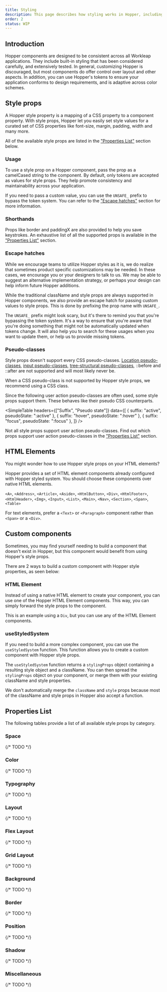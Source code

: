 ```yaml
---
title: Styling
description: This page describes how styling works in Hopper, including how to customize spacing, sizing, and positioning, and how to create your own custom components using Hopper styles.
order: 2
status: WIP
---
```


## Introduction

Hopper components are designed to be consistent across all Workleap applications. They include built-in styling that has been considered carefully, and extensively tested. In general, customizing Hopper is discouraged, but most components do offer control over layout and other aspects. In addition, you can use Hopper's tokens to ensure your application conforms to design requirements, and is adaptive across color schemes.

## Style props

A Hopper style property is a mapping of a CSS property to a component property. With style props, Hopper let you easily set style values for a curated set of CSS properties like font-size, margin, padding, width and many more.

All of the available style props are listed in the ["Properties List"](#properties-list) section below.

### Usage

To use a style prop on a Hopper component, pass the prop as a camelCased string to the component.
By default, only tokens are accepted as values for style props. They help promote consistency and maintainability across your application.

If you need to pass a custom value, you can use the `UNSAFE_` prefix to bypass the token system. You can refer to the ["Escape hatches"](#Escape-hatches) section for more information.

<CodeOnlyExample src="HopperProvider/docs/styling/usage" />

### Shorthands

Props like border and paddingX are also provided to help you save keystrokes. An exhaustive list of all the supported props is available in the ["Properties List"](#properties-list) section.

<CodeOnlyExample src="HopperProvider/docs/styling/shorthands" />

### Escape hatches

While we encourage teams to utilize Hopper styles as it is, we do realize that sometimes product specific customizations may be needed. In these cases, we encourage you or your designers to talk to us. We may be able to suggest an alternative implementation strategy, or perhaps your design can help inform future Hopper additions.

While the traditional className and style props are always supported in Hopper components, we also provide an escape hatch for passing custom values to style props. This is done by prefixing the prop name with `UNSAFE_`.

The `UNSAFE_` prefix might look scary, but it's there to remind you that you're bypassing the token system. It's a way to ensure that you're aware that you're doing something that might not be automatically updated when tokens change.
It will also help you to search for these usages when you want to update them, or help us to provide missing tokens.

<CodeOnlyExample src="HopperProvider/docs/styling/escape-hatch" />

### Pseudo-classes

Style props doesn't support every CSS pseudo-classes. [Location pseudo-classes](https://developer.mozilla.org/en-US/docs/Web/CSS/Pseudo-classes#location_pseudo-classes), [input pseudo-classes](https://developer.mozilla.org/en-US/docs/Web/CSS/Pseudo-classes#the_input_pseudo-classes), [tree-structural pseudo-classes](https://developer.mozilla.org/en-US/docs/Web/CSS/Pseudo-classes#tree-structural_pseudo-classes), ::before and ::after are not supported and will most likely never be.

When a CSS pseudo-class is not supported by Hopper style props, we recommend using a CSS class.

Since the following user action pseudo-classes are often used, some style props support them. These behaves like their pseudo CSS counterparts.

<SimpleTable headers={["Suffix", "Pseudo state"]} data={[
    { suffix: "active", pseudoState: ":active" },
    { suffix: "hover", pseudoState: ":hover" },
    { suffix: "focus", pseudoState: ":focus" },
]} />

Not all style props support user action pseudo-classes. Find out which props support user action pseudo-classes in the ["Properties List"](#properties-list) section.

## HTML Elements

You might wonder how to use Hopper style props on your HTML elements?

Hopper provides a set of HTML element components already configured with Hopper styled system. You should choose these components over native HTML elements.

`<A>`, `<Address>`, `<Article>`, `<Aside>`, `<HtmlButton>`, `<Div>`, `<HtmlFooter>`, `<HtmlHeader>`, `<Img>`, `<Input>`, `<List>`, `<Main>`, `<Nav>`, `<Section>`, `<Span>`, `<Table>`

For text elements, prefer a `<Text>` or `<Paragraph>` component rather than `<Span>` or a `<Div>`.

## Custom components

Sometimes, you may find yourself needing to build a component that doesn't exist in Hopper, but this component would benefit from using Hopper's style props.

There are 2 ways to build a custom component with Hopper style properties, as seen below:

### HTML Element

Instead of using a native HTML element to create your component, you can use one of the Hopper HTML Element components. This way, you can simply forward the style props to the component.

This is an example using a `Div`, but you can use any of the HTML Element components.

<CodeOnlyExample src="HopperProvider/docs/styling/custom-component-html" />

### useStyledSystem

If you need to build a more complex component, you can use the `useStyledSystem` function. This function allows you to create a custom component with Hopper style props.

The `useStyledSystem` function returns a `stylingProps` object containing a resulting style object and a className. You can then spread the `stylingProps` object on your component, or merge them with your existing className and style properties.

We don't automatically merge the `className` and `style` props because most of the className and style props in Hopper also accept a function.

<CodeOnlyExample src="HopperProvider/docs/styling/custom-component-useStyledSystem" />

## Properties List

The following tables provide a list of all available style props by category.

### Space

{/* TODO */}

### Color

{/* TODO */}

### Typography

{/* TODO */}

### Layout

{/* TODO */}

### Flex Layout

{/* TODO */}

### Grid Layout

{/* TODO */}

### Background

{/* TODO */}

### Border

{/* TODO */}

### Position

{/* TODO */}

### Shadow

{/* TODO */}

### Miscellaneous

{/* TODO */}
